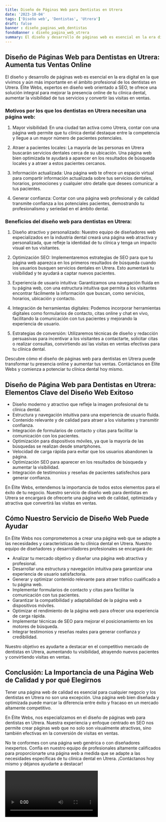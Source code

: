 ```yaml
---
title: Diseño de Páginas Web para Dentistas en Utrera
date: '2023-10-04'
tags: ['Diseño web', 'Dentistas', 'Utrera']
draft: false
banner : diseño_paginas_web_dentistas
fondoBanner : diseño_pagina_web_utrera
summary: El diseño y desarrollo de páginas web es esencial en la era digital en la que vivimos y aún más importante en el ámbito profesional de los dentistas en Utrera. Élite Webs, expertos en diseño web orientado a SEO, te ofrece una solución integral para mejorar la presencia online de tu clínica dental, aumentar la visibilidad de tus servicios y convertir las visitas en ventas.
---
```


## Diseño de Páginas Web para Dentistas en Utrera: Aumenta tus Ventas Online

El diseño y desarrollo de páginas web es esencial en la era digital en la que vivimos y aún más importante en el ámbito profesional de los dentistas en Utrera. Élite Webs, expertos en diseño web orientado a SEO, te ofrece una solución integral para mejorar la presencia online de tu clínica dental, aumentar la visibilidad de tus servicios y convertir las visitas en ventas.

### Motivos por los que los dentistas en Utrera necesitan una página web:

1. Mayor visibilidad: En una ciudad tan activa como Utrera, contar con una página web permite que tu clínica dental destaque entre la competencia y llegue a un mayor número de pacientes potenciales.

2. Atraer a pacientes locales: La mayoría de las personas en Utrera buscarán servicios dentales cerca de su ubicación. Una página web bien optimizada te ayudará a aparecer en los resultados de búsqueda locales y a atraer a estos pacientes cercanos.

3. Información actualizada: Una página web te ofrece un espacio virtual para compartir información actualizada sobre tus servicios dentales, horarios, promociones y cualquier otro detalle que desees comunicar a tus pacientes.

4. Generar confianza: Contar con una página web profesional y de calidad transmite confianza a los potenciales pacientes, demostrando tu profesionalismo y seriedad en el ámbito dental.

### Beneficios del diseño web para dentistas en Utrera:

1. Diseño atractivo y personalizado: Nuestro equipo de diseñadores web especializados en la industria dental creará una página web atractiva y personalizada, que refleje la identidad de tu clínica y tenga un impacto visual en tus visitantes.

2. Optimización SEO: Implementaremos estrategias de SEO para que tu página web aparezca en los primeros resultados de búsqueda cuando los usuarios busquen servicios dentales en Utrera. Esto aumentará tu visibilidad y te ayudará a captar nuevos pacientes.

3. Experiencia de usuario intuitiva: Garantizamos una navegación fluida en tu página web, con una estructura intuitiva que permita a los visitantes encontrar fácilmente la información que buscan, como servicios, horarios, ubicación y contacto.

4. Integración de herramientas digitales: Podemos incorporar herramientas digitales como formularios de contacto, citas online y chat en vivo, facilitando la comunicación con tus pacientes y mejorando la experiencia de usuario.

5. Estrategias de conversión: Utilizaremos técnicas de diseño y redacción persuasivas para incentivar a los visitantes a contactarte, solicitar citas o realizar consultas, convirtiendo así las visitas en ventas efectivas para tu clínica dental.

Descubre cómo el diseño de páginas web para dentistas en Utrera puede transformar tu presencia online y aumentar tus ventas. Contáctanos en Élite Webs y comienza a potenciar tu clínica dental hoy mismo.

<GifSeo />

<Cta />

## Diseño de Página Web para Dentistas en Utrera: Elementos Clave del Diseño Web Exitoso

- Diseño moderno y atractivo que refleje la imagen profesional de tu clínica dental.
- Estructura y navegación intuitiva para una experiencia de usuario fluida.
- Contenido relevante y de calidad para atraer a los visitantes y transmitir confianza.
- Integración de formularios de contacto y citas para facilitar la comunicación con los pacientes.
- Optimización para dispositivos móviles, ya que la mayoría de las búsquedas se realizan desde smartphones.
- Velocidad de carga rápida para evitar que los usuarios abandonen la página.
- Optimización SEO para aparecer en los resultados de búsqueda y aumentar la visibilidad.
- Integración de testimonios y reseñas de pacientes satisfechos para generar confianza.

En Élite Webs, entendemos la importancia de todos estos elementos para el éxito de tu negocio. Nuestro servicio de diseño web para dentistas en Utrera se encargará de ofrecerte una página web de calidad, optimizada y atractiva que convertirá las visitas en ventas.

## Cómo Nuestro Servicio de Diseño Web Puede Ayudar

En Élite Webs nos comprometemos a crear una página web que se adapte a las necesidades y características de tu clínica dental en Utrera. Nuestro equipo de diseñadores y desarrolladores profesionales se encargará de:

- Analizar tu mercado objetivo y diseñar una página web atractiva y profesional.
- Desarrollar una estructura y navegación intuitiva para garantizar una experiencia de usuario satisfactoria.
- Generar y optimizar contenido relevante para atraer tráfico cualificado a tu página web.
- Implementar formularios de contacto y citas para facilitar la comunicación con tus pacientes.
- Garantizar la compatibilidad y adaptabilidad de la página web a dispositivos móviles.
- Optimizar el rendimiento de la página web para ofrecer una experiencia de carga rápida.
- Implementar técnicas de SEO para mejorar el posicionamiento en los motores de búsqueda.
- Integrar testimonios y reseñas reales para generar confianza y credibilidad.

Nuestro objetivo es ayudarte a destacar en el competitivo mercado de dentistas en Utrera, aumentando tu visibilidad, atrayendo nuevos pacientes y convirtiendo visitas en ventas.

## Conclusión: La Importancia de una Página Web de Calidad y por qué Elegirnos

Tener una página web de calidad es esencial para cualquier negocio y los dentistas en Utrera no son una excepción. Una página web bien diseñada y optimizada puede marcar la diferencia entre éxito y fracaso en un mercado altamente competitivo.

En Élite Webs, nos especializamos en el diseño de páginas web para dentistas en Utrera. Nuestra experiencia y enfoque centrado en SEO nos permite crear páginas web que no solo son visualmente atractivas, sino también efectivas en la conversión de visitas en ventas.

No te conformes con una página web genérica o con diseñadores inexpertos. Confía en nuestro equipo de profesionales altamente calificados para proporcionarte una página web a medida que se adapte a las necesidades específicas de tu clínica dental en Utrera. ¡Contáctanos hoy mismo y déjanos ayudarte a destacar!

<Video />

<CtaBot job='Dentistas' city='Utrera'/>

<Gmaps query='Utrera+españa+maps' />